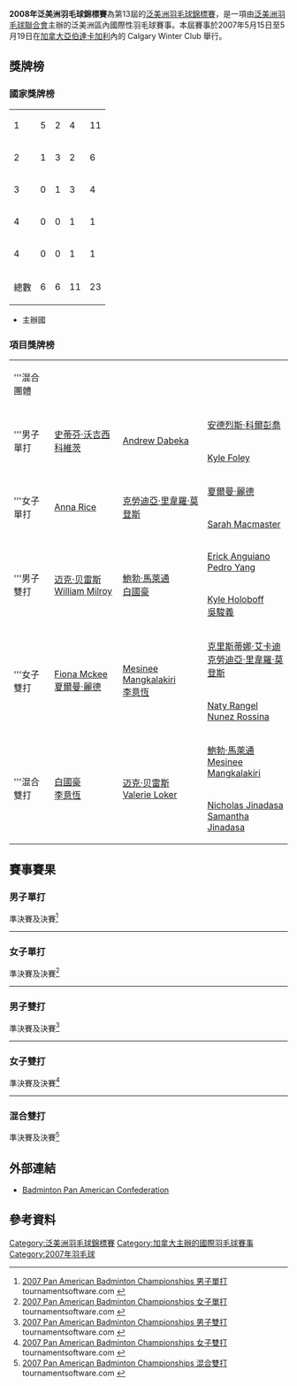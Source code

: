 {{noteTA
|G1=Badminton
|2=zh-hans:阿尔伯塔;zh-hant:艾伯塔;zh-hk:亞伯達;zh-tw:亞伯達;zh-mo:亞伯達;
|3=zh-hans:卡尔加里;zh-hk:卡加利;zh-tw:卡加利;
}}
{{infobox badminton event
|name           = 2007年泛美洲羽毛球錦標賽
|image          = 
|size           = 
|caption        =
|dates          = 2007年5月15日－5月19日
|number_edition = 第13屆
|level          = 3B
|prize_money    = 
|location       = {{CAN}}[[亞伯達|亞伯達]][[卡加利|卡加利]]
|venue          = Calgary Winter Club
|previous       = 2005年泛美洲羽毛球錦標賽 
|next           = 2008年泛美洲羽毛球錦標賽
}}
'''2008年泛美洲羽毛球錦標賽'''為第13屆的[[泛美洲羽毛球錦標賽|泛美洲羽毛球錦標賽]]，是一項由[[泛美洲羽毛球聯合會|泛美洲羽毛球聯合會]]主辦的泛美洲區內國際性羽毛球賽事。本屆賽事於2007年5月15日至5月19日在[[加拿大|加拿大]][[亞伯達|亞伯達]][[卡加利|卡加利]]內的 Calgary Winter Club 舉行。

==獎牌榜==
===國家獎牌榜===
{| {{RankedMedalTable}}
|- bgcolor=ccccff
|1||style="text-align:left"| {{bat|CAN}} ||5||2||4||11
|-
|2||style="text-align:left"| {{bat|USA}} ||1||3||2||6
|-
|3||style="text-align:left"| {{bat|PER}} ||0||1||3||4
|-
|4||style="text-align:left"| {{bat|GUA}} ||0||0||1||1
|-
|4||style="text-align:left"| {{bat|MEX}} ||0||0||1||1
|- class="sortbottom"
!colspan=2|總數|| 6 || 6 || 11 || 23
|}
*{{colorbox|#ccccff| }} 主辦國

===項目獎牌榜===
{| {{MedalistTable|labelwidth=80px|type=項目|style=font-size:small;}}
|-
|'''混合團體
|{{bat|CAN}}
|{{bat|USA}}
|{{bat|PER}}
|-
|rowspan=2|'''男子單打
|rowspan=2|{{flagicon|CAN}} [[史蒂芬·沃吉西科維茨|史蒂芬·沃吉西科維茨]]
|rowspan=2|{{flagicon|CAN}} [[Andrew_Dabeka|Andrew Dabeka]]
|{{flagicon|PER}} [[安德烈斯·科爾彭喬|安德烈斯·科爾彭喬]]
|-
|{{flagicon|CAN}} [[Kyle_Foley|Kyle Foley]]
|-
|rowspan=2|'''女子單打
|rowspan=2|{{flagicon|CAN}} [[Anna_Rice|Anna Rice]]
|rowspan=2|{{flagicon|PER}} [[克勞迪亞·里韋羅·莫登斯|克勞迪亞·里韋羅·莫登斯]]
|{{flagicon|CAN}} [[夏爾曼·麗德|夏爾曼·麗德]]
|-
|{{flagicon|CAN}} [[Sarah_Macmaster|Sarah Macmaster]]
|-
|rowspan=2|'''男子雙打
|rowspan=2|{{flagicon|CAN}} [[迈克·贝雷斯|迈克·贝雷斯]]<br/>{{flagicon|CAN}} [[William_Milroy|William Milroy]]
|rowspan=2|{{flagicon|USA}} [[鮑勃·馬萊通|鮑勃·馬萊通]]<br/>{{flagicon|USA}} [[白國豪|白國豪]]
|{{flagicon|GUA}} [[Erick_Anguiano|Erick Anguiano]]<br/>{{flagicon|GUA}} [[Pedro_Yang|Pedro Yang]]
|-
|{{flagicon|CAN}} [[Kyle_Holoboff|Kyle Holoboff]]<br/>{{flagicon|CAN}} [[吳駿義|吳駿義]]
|-
|rowspan=2|'''女子雙打
|rowspan=2|{{flagicon|CAN}} [[Fiona_Mckee|Fiona Mckee]]<br/>{{flagicon|CAN}} [[夏爾曼·麗德|夏爾曼·麗德]]
|rowspan=2|{{flagicon|USA}} [[Mesinee_Mangkalakiri|Mesinee Mangkalakiri]]<br/>{{flagicon|USA}} [[李意恆|李意恆]]
|{{flagicon|PER}} [[克里斯蒂娜·艾卡迪|克里斯蒂娜·艾卡迪]]<br/>{{flagicon|PER}} [[克勞迪亞·里韋羅·莫登斯|克勞迪亞·里韋羅·莫登斯]]
|-
|{{flagicon|MEX}} [[Naty_Rangel|Naty Rangel]]<br/>{{flagicon|MEX}} [[Nunez_Rossina|Nunez Rossina]]
|-
|rowspan=2|'''混合雙打
|rowspan=2|{{flagicon|USA}} [[白國豪|白國豪]]<br/>{{flagicon|USA}} [[李意恆|李意恆]]
|rowspan=2|{{flagicon|CAN}} [[迈克·贝雷斯|迈克·贝雷斯]]<br/>{{flagicon|CAN}} [[Valerie_Loker|Valerie Loker]]
|{{flagicon|USA}} [[鮑勃·馬萊通|鮑勃·馬萊通]]<br/>{{flagicon|USA}} [[Mesinee_Mangkalakiri|Mesinee Mangkalakiri]]
|-
|{{flagicon|USA}} [[Nicholas_Jinadasa|Nicholas Jinadasa]]<br/>{{flagicon|USA}} [[Samantha_Jinadasa|Samantha Jinadasa]]
|}

== 賽事賽果 ==
=== 男子單打 ===
;準決賽及決賽<ref name="MS">[http://www.tournamentsoftware.com/sport/draw.aspx?id=76A2E2F7-89E3-411F-B4FC-15C6E076D524&draw=1 2007 Pan American Badminton Championships 男子單打] tournamentsoftware.com {{en}}</ref>
{{4TeamBracket-Tennis3-v2
| team-width=200
| RD1-seed1=1
| RD1-team1='''{{flagicon|CAN}} [[Andrew_Dabeka|Andrew Dabeka]]
| RD1-score1-1='''21
| RD1-score1-2='''21
| RD1-score1-3=
| RD1-seed2=
| RD1-team2={{flagicon|CAN}} [[Kyle_Foley|Kyle Foley]]
| RD1-score2-1=13
| RD1-score2-2=12
| RD1-score2-3=

| RD1-seed3=3/4
| RD1-team3='''{{flagicon|CAN}} [[史蒂芬·沃吉西科維茨|史蒂芬·沃吉西科維茨]]
| RD1-score3-1='''21
| RD1-score3-2='''21
| RD1-score3-3=
| RD1-seed4=
| RD1-team4={{flagicon|PER}} [[安德烈斯·科爾彭喬|安德烈斯·科爾彭喬]]
| RD1-score4-1=13
| RD1-score4-2=19
| RD1-score4-3=

| RD2-seed1=1
| RD2-team1={{flagicon|CAN}} [[Andrew_Dabeka|Andrew Dabeka]]
| RD2-score1-1=17
| RD2-score1-2=20
| RD2-score1-3=
| RD2-seed2=3/4
| RD2-team2='''{{flagicon|CAN}} [[史蒂芬·沃吉西科維茨|史蒂芬·沃吉西科維茨]]
| RD2-score2-1='''21
| RD2-score2-2='''22
| RD2-score2-3=
}}
----

=== 女子單打 ===
;準決賽及決賽<ref name="WS">[http://www.tournamentsoftware.com/sport/draw.aspx?id=76A2E2F7-89E3-411F-B4FC-15C6E076D524&draw=2 2007 Pan American Badminton Championships 女子單打] tournamentsoftware.com {{en}}</ref>
{{4TeamBracket-Tennis3-v2
| team-width=200
| RD1-seed1=1
| RD1-team1='''{{flagicon|CAN}} [[Anna_Rice|Anna Rice]]
| RD1-score1-1=19
| RD1-score1-2='''21
| RD1-score1-3='''21
| RD1-seed2=3/4
| RD1-team2={{flagicon|CAN}} [[Sarah_Macmaster|Sarah Macmaster]]
| RD1-score2-1='''21
| RD1-score2-2=16
| RD1-score2-3=10

| RD1-seed3=
| RD1-team3='''{{flagicon|PER}} [[克勞迪亞·里韋羅·莫登斯|克勞迪亞·里韋羅·莫登斯]]
| RD1-score3-1=13
| RD1-score3-2='''21
| RD1-score3-3='''21
| RD1-seed4=2
| RD1-team4={{flagicon|CAN}} [[夏爾曼·麗德|夏爾曼·麗德]]
| RD1-score4-1='''21
| RD1-score4-2=10
| RD1-score4-3=13

| RD2-seed1=1
| RD2-team1='''{{flagicon|CAN}} [[Anna_Rice|Anna Rice]]
| RD2-score1-1='''21
| RD2-score1-2='''21
| RD2-score1-3=
| RD2-seed2=
| RD2-team2={{flagicon|PER}} [[克勞迪亞·里韋羅·莫登斯|克勞迪亞·里韋羅·莫登斯]]
| RD2-score2-1=16
| RD2-score2-2=11
| RD2-score2-3=
}}
----

=== 男子雙打 ===
;準決賽及決賽<ref name="MD">[http://www.tournamentsoftware.com/sport/draw.aspx?id=76A2E2F7-89E3-411F-B4FC-15C6E076D524&draw=3 2007 Pan American Badminton Championships 男子雙打] tournamentsoftware.com {{en}}</ref>
{{4TeamBracket-Tennis3-v2
| team-width=200
| RD1-seed1=1
| RD1-team1='''{{flagicon|USA}} [[鮑勃·馬萊通|鮑勃·馬萊通]]<br/> {{flagicon|USA}} [[白國豪|白國豪]]
| RD1-score1-1='''21
| RD1-score1-2='''21
| RD1-score1-3=
| RD1-seed2=
| RD1-team2={{flagicon|CAN}} [[Kyle_Holoboff|Kyle Holoboff]]<br/> {{flagicon|CAN}} [[吳駿義|吳駿義]]
| RD1-score2-1=19
| RD1-score2-2=10
| RD1-score2-3=

| RD1-seed3=3/4
| RD1-team3={{flagicon|GUA}} [[Erick_Anguiano|Erick Anguiano]]<br/> {{flagicon|GUA}} [[Pedro_Yang|Pedro Yang]]
| RD1-score3-1=15
| RD1-score3-2=18
| RD1-score3-3=
| RD1-seed4=2
| RD1-team4='''{{flagicon|CAN}} [[迈克·贝雷斯|迈克·贝雷斯]]<br/> {{flagicon|CAN}} [[William_Milroy|William Milroy]]
| RD1-score4-1='''21
| RD1-score4-2='''21
| RD1-score4-3=

| RD2-seed1=1
| RD2-team1={{flagicon|USA}} [[鮑勃·馬萊通|鮑勃·馬萊通]]<br/> {{flagicon|USA}} [[白國豪|白國豪]]
| RD2-score1-1=13
| RD2-score1-2=19
| RD2-score1-3=
| RD2-seed2=2
| RD2-team2='''{{flagicon|CAN}} [[迈克·贝雷斯|迈克·贝雷斯]]<br/> {{flagicon|CAN}} [[William_Milroy|William Milroy]]
| RD2-score2-1='''21
| RD2-score2-2='''21
| RD2-score2-3=
}}
----

=== 女子雙打 ===
;準決賽及決賽<ref name="WD">[http://www.tournamentsoftware.com/sport/draw.aspx?id=76A2E2F7-89E3-411F-B4FC-15C6E076D524&draw=4 2007 Pan American Badminton Championships 女子雙打] {{Wayback|url=http://www.tournamentsoftware.com/sport/draw.aspx?id=76A2E2F7-89E3-411F-B4FC-15C6E076D524&draw=4 |date=20171013050629 }} tournamentsoftware.com {{en}}</ref>
{{4TeamBracket-Tennis3-v2
| team-width=200
| RD1-seed1=1
| RD1-team1='''{{flagicon|CAN}} [[Fiona_Mckee|Fiona Mckee]]<br/> {{flagicon|CAN}} [[夏爾曼·麗德|夏爾曼·麗德]]
| RD1-score1-1='''21
| RD1-score1-2='''21
| RD1-score1-3=
| RD1-seed2=
| RD1-team2={{flagicon|PER}} [[克里斯蒂娜·艾卡迪|克里斯蒂娜·艾卡迪]]<br/> {{flagicon|PER}} [[克勞迪亞·里韋羅·莫登斯|克勞迪亞·里韋羅·莫登斯]]
| RD1-score2-1=7
| RD1-score2-2=13
| RD1-score2-3=

| RD1-seed3=
| RD1-team3={{flagicon|MEX}} [[Naty_Rangel|Naty Rangel]]<br/> {{flagicon|MEX}} [[Nunez_Rossina|Nunez Rossina]]
| RD1-score3-1=10
| RD1-score3-2=12
| RD1-score3-3=
| RD1-seed4=2
| RD1-team4='''{{flagicon|USA}} [[Mesinee_Mangkalakiri|Mesinee Mangkalakiri]]<br/> {{flagicon|USA}} [[李意恆|李意恆]]
| RD1-score4-1='''21
| RD1-score4-2='''21
| RD1-score4-3=

| RD2-seed1=1
| RD2-team1='''{{flagicon|CAN}} [[Fiona_Mckee|Fiona Mckee]]<br/> {{flagicon|CAN}} [[夏爾曼·麗德|夏爾曼·麗德]]
| RD2-score1-1='''22
| RD2-score1-2=17
| RD2-score1-3='''21
| RD2-seed2=2
| RD2-team2={{flagicon|USA}} [[Mesinee_Mangkalakiri|Mesinee Mangkalakiri]]<br/> {{flagicon|USA}} [[李意恆|李意恆]]
| RD2-score2-1=20
| RD2-score2-2='''21
| RD2-score2-3=18
}}
----

=== 混合雙打 ===
;準決賽及決賽<ref name="XD">[http://www.tournamentsoftware.com/sport/draw.aspx?id=76A2E2F7-89E3-411F-B4FC-15C6E076D524&draw=7 2007 Pan American Badminton Championships 混合雙打] {{Wayback|url=http://www.tournamentsoftware.com/sport/draw.aspx?id=76A2E2F7-89E3-411F-B4FC-15C6E076D524&draw=7 |date=20171013033025 }} tournamentsoftware.com {{en}}</ref>
{{4TeamBracket-Tennis3-v2
| team-width=200
| RD1-seed1=1
| RD1-team1='''{{flagicon|USA}} [[白國豪|白國豪]]<br/> {{flagicon|USA}} [[李意恆|李意恆]]
| RD1-score1-1='''21
| RD1-score1-2='''21
| RD1-score1-3=
| RD1-seed2=3/4
| RD1-team2={{flagicon|USA}} [[Nicholas_Jinadasa|Nicholas Jinadasa]]<br/> {{flagicon|USA}} [[Samantha_Jinadasa|Samantha Jinadasa]]
| RD1-score2-1=9
| RD1-score2-2=18
| RD1-score2-3=

| RD1-seed3=3/4
| RD1-team3={{flagicon|USA}} [[鮑勃·馬萊通|鮑勃·馬萊通]]<br/> {{flagicon|USA}} [[Mesinee_Mangkalakiri|Mesinee Mangkalakiri]]
| RD1-score3-1=11
| RD1-score3-2=20
| RD1-score3-3=
| RD1-seed4=2
| RD1-team4='''{{flagicon|CAN}} [[迈克·贝雷斯|迈克·贝雷斯]]<br/> {{flagicon|CAN}} [[Valerie_Loker|Valerie Loker]]
| RD1-score4-1='''21
| RD1-score4-2='''22
| RD1-score4-3=

| RD2-seed1=1
| RD2-team1='''{{flagicon|USA}} [[白國豪|白國豪]]<br/> {{flagicon|USA}} [[李意恆|李意恆]]
| RD2-score1-1='''21
| RD2-score1-2='''21
| RD2-score1-3=
| RD2-seed2=2
| RD2-team2={{flagicon|CAN}} [[迈克·贝雷斯|迈克·贝雷斯]]<br/> {{flagicon|CAN}} [[Valerie_Loker|Valerie Loker]]
| RD2-score2-1=18
| RD2-score2-2=17
| RD2-score2-3=
}}

== 外部連結 ==
*[http://www.badmintonpanam.org/ Badminton Pan American Confederation]{{Wayback|url=http://www.badmintonpanam.org/ |date=20100214194723 }}{{en}}

== 參考資料 ==
{{Reflist}}

{{泛美洲羽毛球錦標賽}}
{{2007年世界羽聯大獎賽}}

[[Category:泛美洲羽毛球錦標賽|Category:泛美洲羽毛球錦標賽]]
[[Category:加拿大主辦的國際羽毛球賽事|Category:加拿大主辦的國際羽毛球賽事]]
[[Category:2007年羽毛球|Category:2007年羽毛球]]